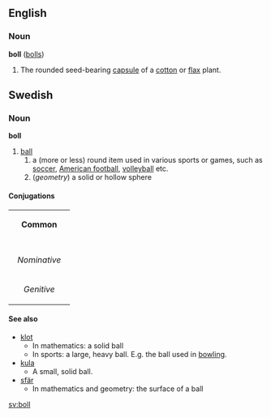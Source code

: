 == English ==
=== Noun ===
'''boll''' ([[bolls]])

# The rounded seed-bearing [[capsule]] of a [[cotton]] or [[flax]] plant.

== Swedish ==
=== Noun ===
'''boll'''

#[[ball]]
## a (more or less) round item used in various sports or games, such as [[soccer]], [[American football]], [[volleyball]] etc.
## (''geometry'') a solid or hollow sphere

====Conjugations====
{| border=1 cellspacing=0 
| bgcolor=#FFFFF0 colspan=5 align=center | '''Common''' 
|- 
|- bgcolor=#FFFFF0 align=center 
! rowspan=2 | 
| colspan=2 width=105 | ''Singular'' 
| colspan=2 | ''Plural'' 
|- bgcolor=#FFFFF0 align=center 
| width=105 | ''Indefinite'' 
| width=105 | ''Definite'' 
| width=105 | ''Indefinite'' 
|  width=105 | ''Definite'' 
|- align=center 
| width=105 bgcolor=#FFFFF0 | ''Nominative'' 
| [[boll]] 
| [[bollen]] 
| [[bollar]] 
| [[bollarna]] 
|- align=center 
| width=105 bgcolor=#FFFFF0 | ''Genitive'' 
| [[bolls]] 
| [[bollens]] 
| [[bollars]] 
| [[bollarnas]]
|} 

====See also====
*[[klot]]
**In mathematics: a solid ball
**In sports: a large, heavy ball. E.g. the ball used in [[bowling]].
*[[kula]]
**A small, solid ball. 
*[[sfär]]
**In mathematics and geometry: the surface of a ball




[[sv:boll]]
